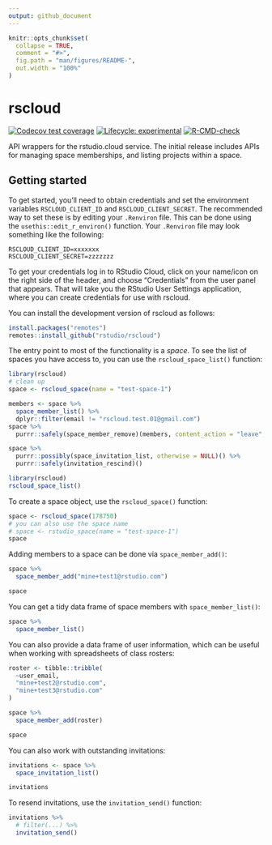 ```yaml
---
output: github_document
---
```


<!-- README.md is generated from README.Rmd. Please edit that file -->

```r
knitr::opts_chunk$set(
  collapse = TRUE,
  comment = "#>",
  fig.path = "man/figures/README-",
  out.width = "100%"
)
```

# rscloud

<!-- badges: start -->
[![Codecov test coverage](https://codecov.io/gh/rstudio/rscloud/branch/master/graph/badge.svg)](https://codecov.io/gh/rstudio/rscloud?branch=master)
[![Lifecycle: experimental](https://img.shields.io/badge/lifecycle-experimental-orange.svg)](https://lifecycle.r-lib.org/articles/stages.html#experimental)
[![R-CMD-check](https://github.com/rstudio/rscloud/workflows/R-CMD-check/badge.svg)](https://github.com/rstudio/rscloud/actions)
<!-- badges: end -->

API wrappers for the rstudio.cloud service.  The initial release includes APIs for managing space memberships, and listing projects within a space. 

## Getting started

To get started, you'll need to obtain credentials and set the environment variables `RSCLOUD_CLIENT_ID` and `RSCLOUD_CLIENT_SECRET`. The recommended way to set these is by editing your `.Renviron` file. This can be done using the `usethis::edit_r_environ()` function. Your `.Renviron` file may look something like the following:

```
RSCLOUD_CLIENT_ID=xxxxxxx
RSCLOUD_CLIENT_SECRET=zzzzzzz
```

To get your credentials log in to RStudio Cloud, click on your name/icon on the right side of the header, and choose "Credentials" from the user panel that appears. That will take you the RStudio User Settings application, where you can create credentials for use with rscloud.

You can install the development version of rscloud as follows:

```r
install.packages("remotes")
remotes::install_github("rstudio/rscloud")
```

The entry point to most of the functionality is a *space*. To see the list of spaces you have access to, you can use the `rscloud_space_list()` function:

```r
library(rscloud)
# clean up
space <- rscloud_space(name = "test-space-1")

members <- space %>% 
  space_member_list() %>% 
  dplyr::filter(email != "rscloud.test.01@gmail.com")
space %>% 
  purrr::safely(space_member_remove)(members, content_action = "leave", ask = FALSE)

space %>% 
  purrr::possibly(space_invitation_list, otherwise = NULL)() %>% 
  purrr::safely(invitation_rescind)()
```


```r
library(rscloud)
rscloud_space_list()
```

To create a space object, use the `rscloud_space()` function:

```r
space <- rscloud_space(178750)
# you can also use the space name
# space <- rstudio_space(name = "test-space-1")
space
```

Adding members to a space can be done via `space_member_add()`:

```r
space %>% 
  space_member_add("mine+test1@rstudio.com")

space
```

You can get a tidy data frame of space members with `space_member_list()`:

```r
space %>% 
  space_member_list()
```

You can also provide a data frame of user information, which can be useful when working with spreadsheets of class rosters:

```r
roster <- tibble::tribble(
  ~user_email,
  "mine+test2@rstudio.com", 
  "mine+test3@rstudio.com"
)

space %>% 
  space_member_add(roster)

space
```

You can also work with outstanding invitations:

```r
invitations <- space %>% 
  space_invitation_list()

invitations
```

To resend invitations, use the `invitation_send()` function:

```r
invitations %>% 
  # filter(...) %>% 
  invitation_send()
```
